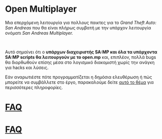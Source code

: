 # Open Multiplayer

Μια επερχόμενη λειτουργία για πολλους παικτες για το _Grand Theft Auto: San Andreas_ που θα είναι πλήρως συμβατή με την υπάρχον λειτουργία ονόματι _San Andreas Multiplayer._

<br />

Αυτό σημαίνει ότι ο **υπάρχων διαχειριστής SA:MP και όλα τα υπάρχοντα SA:MP scripts θα λειτουργούν με το open.mp** και, επιπλέον, πολλά bugs θα διορθωθούν επίσης μέσα στο λογισμικό διακομιστή χωρίς την ανάγκη για hacks και λύσεις.

Εάν αναρωτιέστε πότε προγραμματίζεται η δημόσια ελευθέρωση ή πώς μπορείτε να συμβάλλετε στο έργο, παρακαλούμε δείτε <a href="https://www.burgershot.gg/showthread.php?tid=99">αυτό το θέμα</a> για περισσότερες πληροφορίες. <h1> <a href="/faq">FAQ</a> </h1>

# [FAQ](/faq)
